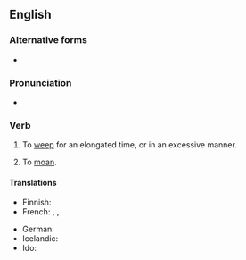 ==English==

===Alternative forms===
* {{l|en|cry one's heart out}}

===Pronunciation===
* {{audio|en|en-au-cry one's eyes out.ogg|Audio (AU)}}

===Verb===
{{head|en|verb}}

# {{lb|en|idiomatic}} To [[weep]] for an elongated time, or in an excessive manner.
#: {{syn|en|weep buckets}}
# {{lb|en|idiomatic}} To [[moan]]. {{rfex|en}} <!--Do we mean complain/whinge, or moan in pain?-->

====Translations====
{{trans-top|to weep for an elongated time}}
* Finnish: {{t|fi|itkeä silmät päästään}}
* French: {{t+|fr|pleurer à chaudes larmes}}, {{t+|fr|pleurer comme une madeleine}}, {{t+|fr|pleurer toutes les larmes de son corps}}
{{trans-mid}}
* German: {{t+|de|sich die Augen ausweinen}}
* Icelandic: {{t|is|hágráta}}
* Ido: {{t+|io|ploregar}}
{{trans-bottom}}

{{trans-see|to moan|moan}}